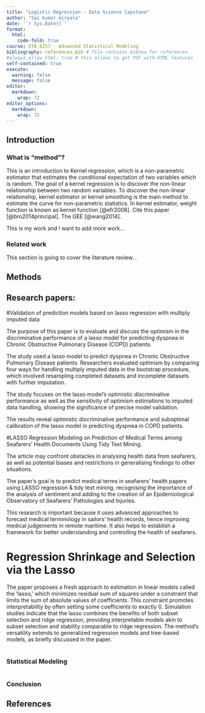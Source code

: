 ```yaml
---
title: "Logistic Regression - Data Science Capstone"
author: "Sai kumar miryala"
date: '`r Sys.Date()`'
format:
  html:
    code-fold: true
course: STA 6257 - Advanced Statistical Modeling
bibliography: references.bib # file contains bibtex for references
#always_allow_html: true # this allows to get PDF with HTML features
self-contained: true
execute: 
  warning: false
  message: false
editor: 
  markdown: 
    wrap: 72
editor_options: 
  markdown: 
    wrap: 72
---
```


## Introduction

### What is "method"?

This is an introduction to Kernel regression, which is a non-parametric
estimator that estimates the conditional expectation of two variables
which is random. The goal of a kernel regression is to discover the
non-linear relationship between two random variables. To discover the
non-linear relationship, kernel estimator or kernel smoothing is the
main method to estimate the curve for non-parametric statistics. In
kernel estimator, weight function is known as kernel function
[@efr2008]. Cite this paper [@bro2014principal]. The GEE [@wang2014].

This is my work and I want to add more work...

### Related work

This section is going to cover the literature review...

## Methods

## Research papers:

#Validation of prediction models based on lasso regression with multiply
imputed data

The purpose of this paper is to evaluate and discuss the optimism in the
discriminative performance of a lasso model for predicting dyspnea in
Chronic Obstructive Pulmonary Disease (COPD) patients.

The study used a lasso model to predict dyspnea in Chronic Obstructive
Pulmonary Disease patients. Researchers evaluated optimism by comparing
four ways for handling multiply imputed data in the bootstrap procedure,
which involved resampling completed datasets and incomplete datasets
with further imputation.

The study focuses on the lasso model's optimistic discriminative
performance as well as the sensitivity of optimism estimations to
imputed data handling, showing the significance of precise model
validation.

The results reveal optimistic discriminative performance and suboptimal
calibration of the lasso model in predicting dyspnea in COPD patients.

#LASSO Regression Modeling on Prediction of Medical Terms among
Seafarers' Health Documents Using Tidy Text Mining.

The article may confront obstacles in analysing health data from
seafarers, as well as potential biases and restrictions in generalising
findings to other situations.

The paper's goal is to predict medical terms in seafarers' health papers
using LASSO regression & tidy text mining, recognising the importance of
the analysis of sentiment and adding to the creation of an
Epidemiological Observatory of Seafarers' Pathologies and Injuries.

This research is important because it uses advanced approaches to
forecast medical terminology in sailors' health records, hence improving
medical judgements in remote maritime. It also helps to establish a
framework for better understanding and controlling the health of
seafarers.

# Regression Shrinkage and Selection via the Lasso

The paper proposes a fresh approach to estimation in linear models
called the 'lasso,' which minimizes residual sum of squares under a
constraint that limits the sum of absolute values of coefficients. This
constraint promotes interpretability by often setting some coefficients
to exactly 0. Simulation studies indicate that the lasso combines the
benefits of both subset selection and ridge regression, providing
interpretable models akin to subset selection and stability comparable
to ridge regression. The method's versatility extends to generalized
regression models and tree-based models, as briefly discussed in the
paper.

# 

### Statistical Modeling

```r

```

### Conclusion

## References
